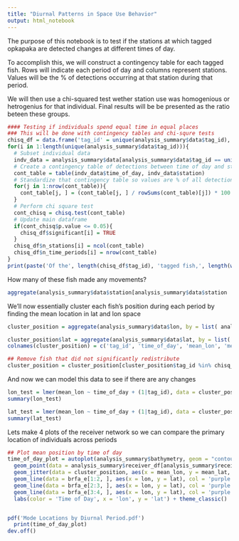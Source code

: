 ```yaml
---
title: "Diurnal Patterns in Space Use Behavior"
output: html_notebook
---
```


The purpose of this notebook is to test if the stations at which tagged opkapaka are detected changes at different times of day.

To accomplish this, we will construct a contingency table for each tagged fish. Rows will indicate each period of day and columns represent stations. Values will be the % of detections occurring at that station during that period.

We will then use a chi-squared test wether station use was homogenious or hetrogenius for that individual. Final results will be be presented as the ratio beteen these groups.

```r
#### Testing if individuals spend equal time in equal places
### This will be done with contingency tables and chi-squre tests
chisq_df = data.frame('tag_id' = unique(analysis_summary$data$tag_id), 'significant' = FALSE, 'n_stations' = 0, 'n_time_periods' = 0, stringsAsFactors = FALSE)
for(i in 1:length(unique(analysis_summary$data$tag_id))){
  # Subset individual data
  indv_data = analysis_summary$data[analysis_summary$data$tag_id == unique(analysis_summary$data$tag_id)[i] & analysis_summary$data$station != 'Tagging Location', ]
  # Create a contingency table of detections between time of day and station
  cont_table = table(indv_data$time_of_day, indv_data$station)
  # Standardize that contingency table so values are % of all detections at each station
  for(j in 1:nrow(cont_table)){
    cont_table[j, ] = (cont_table[j, ] / rowSums(cont_table)[j]) * 100
  }
  # Perform chi square test
  cont_chisq = chisq.test(cont_table)
  # Update main dataframe
  if(cont_chisq$p.value <= 0.05){
    chisq_df$significant[i] = TRUE
  }
  chisq_df$n_stations[i] = ncol(cont_table)
  chisq_df$n_time_periods[i] = nrow(cont_table)
}
print(paste('Of the', length(chisq_df$tag_id), 'tagged fish,', length(which(chisq_df$significant == TRUE)), 'had significant differences between the stations they visited during each period of the day.'))

```

How many of these fish made any movements?
```r
aggregate(analysis_summary$data$station[analysis_summary$data$station != 'Tagging Location'], by = list(analysis_summary$data$tag_id[analysis_summary$data$station != 'Tagging Location']), FUN = unique)
```


We'll now essentially cluster each fish's position during each period by finding the mean location in lat and lon space
```r
cluster_position = aggregate(analysis_summary$data$lon, by = list( analysis_summary$data$tag_id, analysis_summary$data$time_of_day), FUN = mean)

cluster_position$lat = aggregate(analysis_summary$data$lat, by = list( analysis_summary$data$tag_id, analysis_summary$data$time_of_day), FUN = mean)[ncol(cluster_position)]
colnames(cluster_position) = c('tag_id', 'time_of_day', 'mean_lon', 'mean_lat')

## Remove fish that did not significantly redistribute
cluster_position = cluster_position[cluster_position$tag_id %in% chisq_df$tag_id[chisq_df$significant == TRUE], ]
```

And now we can model this data to see if there are any changes
```r
lon_test = lmer(mean_lon ~ time_of_day + (1|tag_id), data = cluster_position)
summary(lon_test)

lat_test = lmer(mean_lon ~ time_of_day + (1|tag_id), data = cluster_position)
summary(lat_test)
```



Lets make 4 plots of the receiver network so we can compare the primary location of individuals across periods
```r
## Plot mean position by time of day
time_of_day_plot = autoplot(analysis_summary$bathymetry, geom = "contour") + 
  geom_point(data = analysis_summary$receiver_df[analysis_summary$receiver_df$recovered == "", ], aes(x = lon, y = lat), shape = 21, col = 'red', size = 8) +
  geom_jitter(data = cluster_position, aes(x = mean_lon, y = mean_lat, col = time_of_day), size = 5, shape = 19, width = .005, height = .005) + 
  geom_line(data = brfa_e[1:2, ], aes(x = lon, y = lat), col = 'purple') + 
  geom_line(data = brfa_e[2:3, ], aes(x = lon, y = lat), col = 'purple') + 
  geom_line(data = brfa_e[3:4, ], aes(x = lon, y = lat), col = 'purple') + 
  labs(color = 'Time of Day', x = 'lon', y = 'lat') + theme_classic()


pdf('Mode Locations by Diurnal Period.pdf')
  print(time_of_day_plot)
dev.off()
```
